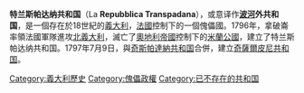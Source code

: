 {{noteTA
|1=zh-hans:曼托瓦;zh-hk:曼圖亞;zh-hant:曼切華
}}
{{Infobox Former Country
|native_name = ''Repubblica Transpadana''
|conventional_long_name = 特兰斯帕达纳共和国
|common_name = 特兰斯帕达纳共和国
|
|continent = 歐洲 | region = 意大利 | country = 意大利
|era       = 拿破崙戰爭
|status    = 傀儡國
|empire    = 法蘭西第一帝國
|government_type = 共和国
|
|year_start  = 1796年
|year_end    = 1797年
|
|event_start = <!--- Default: "Established" --->
|date_start  = 1796年
|event_end   = [[奇薩爾皮尼共和国|取消建制]]
|date_end    = 1797年6月29日
|event_post  = [[坎波福爾米奧條約|坎波福爾米奧條約]]
|date_post   = 1797年10月17日 
|
|p1          = 威尼斯共和国
|flag_p1     = Flag of Most Serene Republic of Venice.svg
|p2          = 米蘭公國
|flag_p2     = Flag of the Habsburg Monarchy.svg
|p3          = 曼切華公國
|flag_p3     = Flag of the Habsburg Monarchy.svg
|p4          = 特倫托主教區
|image_p4    =
|s1          = 奇薩爾皮尼共和国
|flag_s1     = Flag of the Repubblica Transpadana.svg
|
|image_flag  = Flag of the Repubblica Transpadana.svg
|flag_type   = [[意大利國旗|國旗]]
|
|image_map   = Italy northern 1796.jpg
|image_map_caption = 1796年的北意大利; [[米蘭公國|米蘭]]和[[曼切華公國|曼切華]]公國、[[特倫托主教區|特倫托主教區]]和[[威尼斯共和国|威尼斯共和国]]的一部分合併到特兰斯帕达纳共和国 
|
|capital = 米蘭
|latd= 45 |latm= 28 |latNS= N |longd= 09 |longm= 10 |longEW= E
}}

'''特兰斯帕达纳共和国'''（La '''Repubblica Transpadana'''），或意译作'''[[波河|波河]]外共和国'''，是一個存在於18世紀的[[義大利|義大利]]，[[法蘭西第一共和国|法國]]控制下的一個傀儡國。1796年，拿破崙率領法國軍隊進攻[[北義大利|北義大利]]，滅亡了[[奧地利帝國|奧地利帝國]]控制下的[[米蘭公國|米蘭公國]]，建立了特兰斯帕达纳共和国。1797年7月9日，與[[奇斯帕達納共和国|奇斯帕達納共和国]]合併，建立[[奇薩爾皮尼共和国|奇薩爾皮尼共和国]]。

{{法国大革命战争和拿破仑战争的附庸国}}

[[Category:義大利歷史|Category:義大利歷史]]
[[Category:傀儡政權|Category:傀儡政權]]
[[Category:已不存在的共和国|Category:已不存在的共和国]]